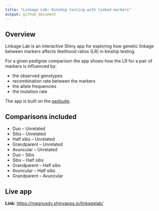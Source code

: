 ```yaml
---
title: "Linkage Lab: Kinship testing with linked markers"
output: github_document
---
```


<!-- README.md is generated from README.Rmd. Please edit that file -->

## Overview

Linkage Lab is an interactive Shiny app for exploring how genetic linkage between markers 
affects likelihood ratios (LR) in kinship testing.  

For a given pedigree comparison the app shows how the LR for a pair of markers is influenced by:

- the observed genotypes
- recombination rate between the markers
- the allele frequencies
- the mutation rate

The app is built on the [pedsuite](https://magnusdv.github.io/pedsuite/).

## Comparisons included

- Duo -- Unrelated  
- Sibs -- Unrelated  
- Half sibs -- Unrelated  
- Grandparent -- Unrelated
- Avuncular -- Unrelated
- Duo -- Sibs
- Sibs -- Half sibs  
- Grandparent -- Half sibs  
- Avuncular -- Half sibs
- Grandparent -- Avuncular  

## Live app

**Link:** <https://magnusdv.shinyapps.io/linkagelab/>
